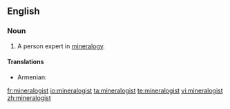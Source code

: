 ==English==
===Noun===
{{en-noun}}

# A person expert in [[mineralogy]].

====Translations====
{{trans-top|expert in mineralogy}}
* Armenian: {{t-|hy|հանքաբան|tr=hank’aban|sc=Armn|xs=Armenian}}
{{trans-mid}}
{{trans-bottom}}

[[fr:mineralogist]]
[[io:mineralogist]]
[[ta:mineralogist]]
[[te:mineralogist]]
[[vi:mineralogist]]
[[zh:mineralogist]]